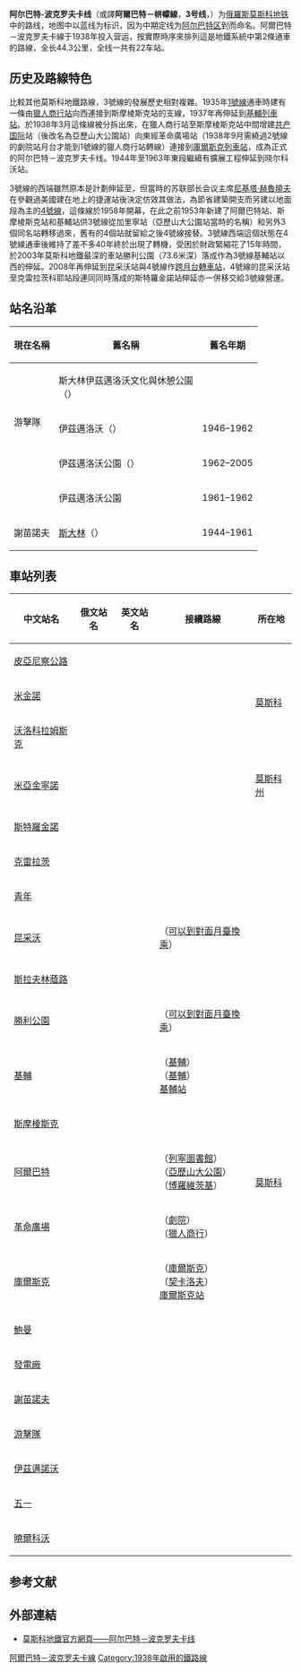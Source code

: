 {{noteTA|T=zh-hans:阿尔巴特-波克罗夫卡线;zh-hk:阿爾巴特-波克羅夫卡線;zh-tw:阿巴特-波克羅夫卡線;
|1=zh-hans:阿尔巴特;zh-hk:阿爾巴特;zh-tw:阿巴特;}}
{{Infobox rail line
| name                            = {{MOSMETRO-bull|3|text=1}}<br />{{lang|ru|Арба́тско-Покро́вская ли́ния}}
| image                           = Line 3 (Moscow).svg
| image_width                     = 325
| caption                         = 走線圖
| type                            = [[地鐵|地鐵]]
| system                          = [[莫斯科地鐵|莫斯科地鐵]]
| status                          = 營運中
| locale                          = [[俄羅斯|俄羅斯]][[莫斯科|莫斯科]]
| start                           = [[皮亞尼察公路站|皮亞尼察公路站]]
| end                             = [[曉爾科沃站_(莫斯科地鐵)|曉爾科沃站]]
| stations                        = 22個
| daily_ridership                 = 954,549人次<ref name="pass2009">{{cite web|url=http://olimp-m.ru/effect/pass/pass09/ |script-title=ru:Пассажиропотоки 2009 год |year=2010 |work=Moskovsky Metropoliten |publisher=ОЛИМП |language=ru |accessdate=10 July 2010 |deadurl=yes |archiveurl=https://web.archive.org/web/20100928180130/http://olimp-m.ru/effect/pass/pass09/ |archivedate=28 September 2010 }}</ref>
| open                            = 1938年3月13日
| close                           = 
| owner                           = 莫斯科地鐵
| operator                        = 莫斯科地鐵
| character                       = 多數地下
| stock                           = {{link-en|81-740/741|81-740/741|81-740/741.1}}<br />{{link-en|81-740/741|81-740/741|81-740/741.4}}
| linelength_km                   = 45.1
| tracklength                     = 
| tracks                          = 
| gauge                           = {{track gauge|1520mm|lk=on}}
| electrification                 = [[第三軌供電|第三軌供電]]
| speed                           = 
| elevation                       = 
| map                             = {{阿爾巴特－波克羅夫卡線RDT}}
| map_state                       = 
}}

'''阿尔巴特-波克罗夫卡线'''（或譯'''阿爾巴特－帡幪線'''，'''3号线'''，{{lang-rus|Арба́тско-Покро́вская ли́ния|Arbatsko-Pokrovskaya liniya}}）为[[俄羅斯|俄羅斯]][[莫斯科地铁|莫斯科地铁]]中的路线，地图中以蓝线为标识，因为中期定线为[[阿尔巴特区|阿尔巴特区]]到{{link-ru|波克罗夫卡街|Улица Покровка}}而命名。阿爾巴特－波克罗夫卡線于1938年投入营运，按實際時序來排列這是地鐵系統中第2條通車的路線，全长44.3公里，全线一共有22车站。

== 历史及路線特色 ==
比較其他莫斯科地鐵路線，3號線的發展歷史相對複雜。1935年[[索科利尼基线|1號線]]通車時建有一條由[[獵人商行站|獵人商行站]]向西連接到斯摩棱斯克站的支線，1937年再伸延到[[基輔站_(阿爾巴特－波克羅夫卡線)|基輔列車站]]。於1938年3月這條線被分拆出來，在獵人商行站至斯摩棱斯克站中間增建[[共产国际|共产国际]]站（後改名為亞歷山大公園站）向東經革命廣場站（1938年9月需繞過2號線的劇院站月台才能到1號線的獵人商行站轉線）連接到[[庫爾斯克站|庫爾斯克列車站]]，成為正式的阿尔巴特－波克罗夫卡线。1944年至1963年東段繼續有擴展工程伸延到晓尔科沃站。

3號線的西端雖然原本是計劃伸延至{{link-en|菲利區|Fili (Moscow)}}，但當時的苏联部长会议主席[[尼基塔·赫魯曉夫|尼基塔·赫魯曉夫]]在參觀過美國建在地上的捷運站後決定仿效其做法，為節省建築開支而另建以地面段為主的[[菲利線|4號線]]，這條線於1958年開幕，在此之前1953年新建了阿爾巴特站、斯摩棱斯克站和基輔站供3號線從加里寧站（亞歷山大公園站當時的名稱）和另外3個同名站轉移過來，舊有的4個站就留給之後4號線接替。3號線西端這個狀態在4號線通車後維持了差不多40年終於出現了轉機，受困於財政緊縮花了15年時間，於2003年莫斯科地鐵最深的車站勝利公園（73.6米深）落成作為3號線基輔站以西的伸延。2008年再伸延到昆采沃站與4號線作[[跨月台轉車站|跨月台轉車站]]，4號線的昆采沃站至克雷拉茨科耶站段連同同時落成的斯特羅金諾站伸延亦一併移交給3號線營運。
<!--
==未来发展==

-->

== 站名沿革 ==
{| class="wikitable" cellpadding="3" style="border-collapse: collapse; text-align: left;"
|-
!現在名稱!!舊名稱!!舊名年期
|-
|rowspan=3|游擊隊
|斯大林伊茲邁洛沃文化與休憩公園<br/>（{{lang|ru|Измайловский парк культуры и отдыха им. Сталина}}）
|{{nowrap|1944–1946}}
|-
|伊茲邁洛沃（{{lang|ru|Измайловская}}）
|1946–1962
|-
|伊茲邁洛沃公園（{{lang|ru|Измайловский парк}}）
|1962–2005
|-
|{{nowrap|伊茲邁洛沃}}
|伊茲邁洛沃公園
|1961–1962
|-
|謝苗諾夫
|[[斯大林|斯大林]]（{{lang|ru|Сталинская}}）
|1944–1961
|}

== 車站列表 ==
{| class=wikitable
|-
!中文站名
!俄文站名
!英文站名
!接續路線
!colspan=2|所在地
|-style="border-top:solid 3px #0078BF;"
|[[皮亞尼察公路站|皮亞尼察公路]]
|{{lang|ru|Пя́тницкое шоссе́}}
|{{lang|en|Pyatnitskoe Shosse}}
|
|rowspan=3|[[莫斯科|莫斯科]]
|rowspan=3|[[西北行政區_(莫斯科)|西北行政區]]
|-
|[[米金諾站|米金諾]]
|{{lang|ru|Ми́тино}}
|{{lang|en|Mitino}}
|
|-
|[[沃洛科拉姆斯克站|沃洛科拉姆斯克]]
|{{lang|ru|Волоколамская}}
|{{lang|en|Volokolamskaya}}
|
|-
|[[米亞金寧諾站|米亞金寧諾]]
|{{lang|ru|Мякининo}}
|{{lang|en|Myakinino}}
|
|[[莫斯科州|莫斯科州]]
|[[紅山_(莫斯科州)|紅山]]
|-
|[[斯特羅金諾站_(莫斯科地鐵)|斯特羅金諾]]
|{{lang|ru|Строгино́}}
|{{lang|en|Strogino}}
|
|rowspan=18|[[莫斯科|莫斯科]]
|[[西北行政區_(莫斯科)|西北行政區]]
|-
|[[克雷拉茨站_(莫斯科地鐵)|克雷拉茨]]
|{{lang|ru|Крылатское}}
|{{lang|en|Krylatskoe}}
|
|rowspan=6|[[西行政區_(莫斯科)|西行政區]]
|-
|[[青年站_(莫斯科地鐵)|青年]]
|{{lang|ru|Молодёжная}}
|{{lang|en|Molodyozhnaya}}
|
|-
|[[昆采沃站_(莫斯科地鐵)|昆采沃]]
|{{lang|ru|Кунцевская}}
|{{lang|en|Kuntsevskaya}}
|{{MOSMETRO-bull|4|text=4}}（[[跨月台轉車站|可以到對面月臺換乘]]）
|-
|[[斯拉夫林蔭路站|斯拉夫林蔭路]]
|{{lang|ru|Славянский бульвар}}
|{{lang|en|Slavyansky Bulvar}}
|
|-
|[[勝利公園站_(莫斯科地鐵)|勝利公園]]
|{{lang|ru|Парк Победы}}
|{{lang|en|Park Pobedy}}
|{{MOSMETRO-bull|8A|text=8A}}（[[跨月台轉車站|可以到對面月臺換乘]]）
|-
|[[基輔站_(阿爾巴特-波克羅夫卡線)|基輔]]
|{{lang|ru|Киевская}}
|{{lang|en|Kievskaya}}
|{{MOSMETRO-bull|4|text=4}}（[[基輔站_(菲利線)|基輔]]）<br/>{{MOSMETRO-bull|5|text=5}}（[[基輔站_(莫斯科地鐵環狀線)|基輔]]）<br/>[[莫斯科基輔車站|基輔站]]
|-
|[[斯摩棱斯克站_(阿爾巴特-波克羅夫卡線)|斯摩棱斯克]]
|{{lang|ru|Смоленская}}
|{{lang|en|Smolenskaya}}
|
|rowspan=5|[[中央行政區_(莫斯科)|中央行政區]]
|-
|[[阿爾巴特站_(阿爾巴特-波克羅夫卡線)|阿爾巴特]]
|{{lang|ru|Арба́тская}}
|{{lang|en|Arbatskaya}}
|{{MOSMETRO-bull|1|text=1}}（[[列寧圖書館站|列寧圖書館]]）<br/>{{MOSMETRO-bull|4|text=4}}（[[亞歷山大公園站|亞歷山大公園]]）<br/>{{MOSMETRO-bull|9|text=9}}（[[博羅維茨基站|博羅維茨基]]）
|-
|[[革命廣場站_(莫斯科地鐵)|革命廣場]]
|{{lang|ru|Пло́щадь Револю́ции}}
|{{lang|en|Ploshchad Revolyutsii}}
|{{MOSMETRO-bull|2|text=2}}（[[劇院站_(莫斯科地鐵)|劇院]]）<br/>{{MOSMETRO-bull|1|text=1}}（[[獵人商行站|獵人商行]]）
|-
|[[庫爾斯克站_(阿爾巴特-波克羅夫卡線)|庫爾斯克]]
|{{lang|ru|Курская}}
|{{lang|en|Kurskaya}}
|{{MOSMETRO-bull|5|text=5}}（[[庫爾斯克站_(莫斯科地鐵環狀線)|庫爾斯克]]）<br/>{{MOSMETRO-bull|10|text=10}}（[[契卡洛夫站_(莫斯科地鐵)|契卡洛夫]]）<br/>[[莫斯科庫爾斯克車站|庫爾斯克站]]
|-
|[[鮑曼站|鮑曼]]
|{{lang|ru|Бауманская}}
|{{lang|en|Baumanskaya}}
|
|-
|[[發電廠站_(阿爾巴特-波克羅夫卡線)|發電廠]]
|{{lang|ru|Электрозаводская}}
|{{lang|en|Elektrozavodskaya}}
|
|rowspan=6|[[東行政區_(莫斯科)|東行政區]]
|-
|[[謝苗諾夫站|謝苗諾夫]]
|{{lang|ru|Семёновская}}
|{{lang|en|Semyonovskaya}}
|
|-
|[[游擊隊站_(莫斯科地鐵)|游擊隊]]
|{{lang|ru|Партизанская}}
|{{lang|en|Partizanskaya}}
|
|-
|[[伊茲邁諾沃站|伊茲邁諾沃]]
|{{lang|ru|Измайловская}}
|{{lang|en|Izmailovskaya}}
|
|-
|[[五一站_(莫斯科地鐵)|五一]]
|{{lang|ru|Первомайская}}
|{{lang|en|Pervomayskaya}}
|
|-
|[[曉爾科沃站_(莫斯科地鐵)|曉爾科沃]]
|{{lang|ru|Щёлковская}}
|{{lang|en|Shchyolkovskaya}}
|
|}

==参考文献==
{{reflist}}

== 外部連結 ==
* {{ru icon}}[https://web.archive.org/web/20110926153941/http://old.mosmetro.ru/pages/page_5.php?id_page=43 莫斯科地鐵官方網頁——阿尔巴特－波克罗夫卡线]
{{阿爾巴特-波克羅夫卡線}}
{{莫斯科地铁}}

[[Category:阿爾巴特－波克罗夫卡線|]]
[[Category:1938年啟用的鐵路線|Category:1938年啟用的鐵路線]]
